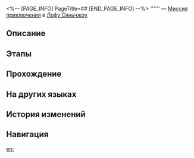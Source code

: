 <%-- [PAGE_INFO]
PageTitle=##
[END_PAGE_INFO] --%>
{{Дополнить|Диалоги.}}
{{Миссия Инфобокс
|id              = 2020318
|Название        = 
|Изображение     = Миссия .png
|Тип             = Миссия приключения
|Событие         = 
|Глава           = 
|Условия         = Завершена [[Миссия Освоения]] «[[Ветвей возвращенье, судьбы хитросплетенья]]»
|Персонажи       = Первопроходец
|СтартЛокация    = [[Лофу Сяньчжоу]] — [[Комиссия по ремёслам]]
|Мир             = Лофу Сяньчжоу
|Предыдущая      = 
|Следующая       = 
|Награды         = 
}}
'''''' — [[Миссия приключения]] в [[Лофу Сяньчжоу]].

==Описание==
{{Описание|<!--официальное описание из Перекрёстка судеб-->}}

==Этапы==


==Прохождение==
{{Дополнить}}

{{Диалог Конец}}

==На других языках==
{{На других языках
|en   = 
|zhs  = 
|zht  = 
|ja   = 
|ko   = 
|es   = 
|fr   = 
|ru   = 
|th   = 
|vi   = 
|de   = 
|id   = 
|pt   = 
}}

==История изменений==
{{История изменений|3.5}}

==Навигация==
{{Миссия приключения Навбокс|Глава }}

[[en:]]

